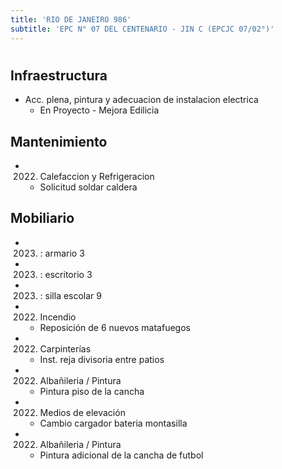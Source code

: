 ```yaml
---
title: 'RIO DE JANEIRO 986'
subtitle: 'EPC N° 07 DEL CENTENARIO - JIN C (EPCJC 07/02°)'
---
```


#
## Infraestructura

* Acc. plena, pintura y adecuacion de instalacion electrica 
    + En Proyecto - Mejora Edilicia 


## Mantenimiento

*  (2022) Calefaccion y Refrigeracion 
    + Solicitud soldar caldera


## Mobiliario

*  (2023) : armario 3 

*  (2023) : escritorio 3 

*  (2023) : silla escolar 9 




*  (2022) Incendio 
    + Reposición de 6 nuevos  matafuegos

*  (2022) Carpinterías 
    + Inst.  reja divisoria entre  patios

*  (2022) Albañileria / Pintura 
    + Pintura piso de la cancha

*  (2022) Medios de elevación 
    + Cambio cargador bateria montasilla

*  (2022) Albañileria / Pintura 
    + Pintura adicional de la cancha de futbol







